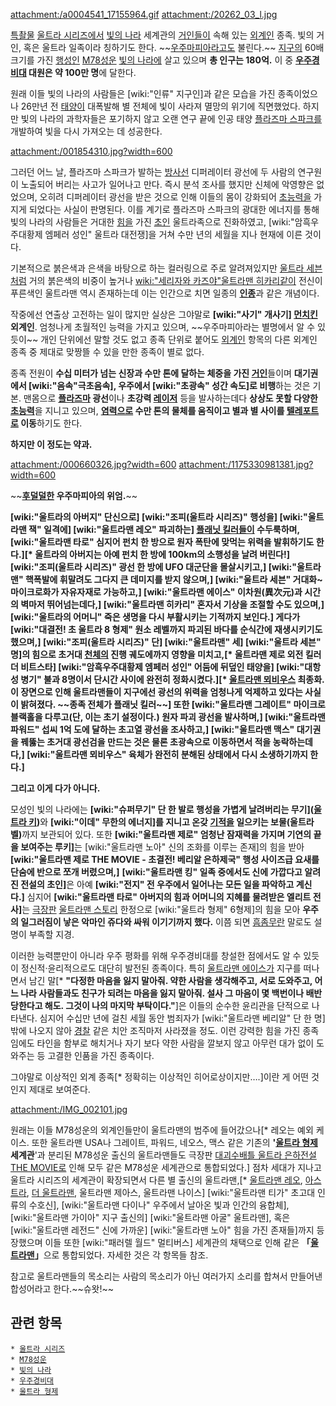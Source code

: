 attachment:/a0004541_17155964.gif
attachment:/20262_03_l.jpg

[[특촬물]] [[울트라 시리즈]]에서 [[빛의 나라]] 세계관의 [[거인]]들이 속해 있는 [[외계인]] 종족. 빛의 거인, 혹은 울트라 일족이라 칭하기도 한다. ~~[[우주]][[마피아]]라고도 불린다.~~ [[지구]]의 60배 크기를 가진 [[행성]]인 [[M78성운]] [[빛의 나라]]에 살고 있으며 '''총 인구는 180억.''' 이 중 '''[[우주경비대]] 대원은 약 100만 명'''에 달한다.

원래 이들 빛의 나라의 사람들은 [wiki:"인류" 지구인]과 같은 모습을 가진 종족이었으나 26만년 전 [[태양]]이 대폭발해 별 전체에 빛이 사라져 멸망의 위기에 직면했었다. 하지만 빛의 나라의 과학자들은 포기하지 않고 오랜 연구 끝에 인공 태양 [[플라즈마 스파크]]를 개발하여 빛을 다시 가져오는 데 성공한다. 

attachment:/001854310.jpg?width=600

그러던 어느 날, 플라즈마 스파크가 발하는 [[방사선]] 디퍼레이터 광선에 두 사람의 연구원이 노출되어 버리는 사고가 일어나고 만다. 즉시 분석 조사를 했지만 신체에 악영향은 없었으며, 오히려 디퍼레이터 광선을 받은 것으로 인해 이들의 몸이 강화되어 [[초능력]]을 가지게 되었다는 사실이 판명된다. 이를 계기로 플라즈마 스파크의 광대한 에너지를 통해 빛의 나라의 사람들은 거대한 [[힘]]을 가진 [[초인]] 울트라족으로 진화하였고, [wiki:"암흑우주대황제 엠페러 성인" 울트라 대전쟁]을 거쳐 수만 년의 세월을 지나 현재에 이른 것이다.

기본적으로 붉은색과 은색을 바탕으로 하는 컬러링으로 주로 알려져있지만 [[울트라 세븐]]처럼 거의 붉은색의 비중이 높거나 [[wiki:"세리자와 카즈야"울트라맨 히카리]]같이 전신이 푸른색인 울트라맨 역시 존재하는데 이는 인간으로 치면 일종의 '''[[인종]]'''과 같은 개념이다.

작중에선 연출상 고전하는 일이 많지만 실상은 그야말로 '''[wiki:"사기" 개사기] [[먼치킨]] 외계인'''. 엄청나게 초월적인 능력을 가지고 있으며, ~~우주마피아라는 별명에서 알 수 있듯이~~ 개인 단위에선 말할 것도 없고 종족 단위로 붙어도 [[외계인]] 항목의 다른 외계인 종족 중 제대로 맞짱뜰 수 있을 만한 종족이 별로 없다.

종족 전원이 '''수십 미터가 넘는 신장과 수만 톤에 달하는 체중을 가진 [[거인]]'''들이며 '''대기권에서 [wiki:"음속"극초음속], 우주에서 [wiki:"초광속" 성간 속도]로 비행'''하는 것은 기본. 맨몸으로 '''[[플라즈마]] 광선'''이나 '''초강력 [[레이저]]''' 등을 발사하는데다 '''상상도 못할 다양한 [[초능력]]'''을 지니고 있으며, '''[[염력]]으로 수만 톤의 물체를 움직이고 별과 별 사이를 [[텔레포트]]로 이동'''하기도 한다.

'''하지만 이 정도는 약과.'''

attachment:/000660326.jpg?width=600
attachment:/1175330981381.jpg?width=600

~~'''[[후덜덜]]한 우주마피아의 위엄.'''~~

'''[wiki:"울트라의 아버지" 단신으로] [wiki:"조피(울트라 시리즈)" 행성을] [wiki:"울트라맨 잭" 일격에] [wiki:"울트라맨 레오" 파괴하는] [[플래닛 킬러]]들이 수두룩하며, [wiki:"울트라맨 타로" 심지어 펀치 한 방으로 원자 폭탄에 맞먹는 위력을 발휘하기도 한다.][* 울트라의 아버지는 아예 펀치 한 방에 100km의 소행성을 날려 버린다!] [wiki:"조피(울트라 시리즈)" 광선 한 방에 UFO 대군단을 몰살시키고,] [wiki:"울트라맨" 핵폭발에 휘말려도 그다지 큰 데미지를 받지 않으며,] [wiki:"울트라 세븐" 거대화~마이크로화가 자유자재로 가능하고,] [wiki:"울트라맨 에이스" 이차원(異次元)과 시간의 벽마저 뛰어넘는데다,] [wiki:"울트라맨 히카리" 혼자서 기상을 조절할 수도 있으며,] [wiki:"울트라의 어머니" 죽은 생명을 다시 부활시키는 기적까지 보인다.] 게다가 [wiki:"대결전! 초 울트라 8 형제" 원소 레벨까지 파괴된 바다를 순식간에 재생시키기도 했으며,] [wiki:"조피(울트라 시리즈)" 단] [wiki:"울트라맨" 세] [wiki:"울트라 세븐" 명]의 힘으로 초거대 [[천체]]의 진행 궤도에까지 영향을 미치고,[* 울트라맨 제로 외전 킬러 더 비트스타] [wiki:"암흑우주대황제 엠페러 성인" 어둠에 뒤덮인 태양을] [wiki:"대항성 병기" 불과 8명이서 단시간 사이에 완전히 정화시켰다.][* [[울트라맨 뫼비우스]] 최종화. 이 장면으로 인해 울트라맨들이 지구에선 광선의 위력을 엄청나게 억제하고 있다는 사실이 밝혀졌다. ~~종족 전체가 플래닛 킬러~~] 또한 [wiki:"울트라맨 그레이트" 마이크로 블랙홀을 다루고(단, 이는 초기 설정이다.) 원자 파괴 광선을 발사하며,] [wiki:"울트라맨 파워드" 섭씨 1억 도에 달하는 초고열 광선을 조사하고,] [wiki:"울트라맨 맥스" 대기권을 꿰뚫는 초거대 광선검을 만드는 것은 물론 초광속으로 이동하면서 적을 농락하는데다,] [wiki:"울트라맨 뫼비우스" 육체가 완전히 분해된 상태에서 다시 소생하기까지 한다.]'''

'''그리고 이게 다가 아니다.'''

모성인 빛의 나라에는 '''[wiki:"슈퍼무기" 단 한 발로 행성을 가볍게 날려버리는 무기]([[울트라 키]])'''와 '''[wiki:"이데" 무한의 에너지]를 지니고 온갖 [[기적]]을 일으키는 보물(울트라 벨)'''까지 보관되어 있다. 또한 '''[wiki:"울트라맨 제로" 엄청난 잠재력을 가지며 기연의 끝을 보여주는 루키]'''는 [wiki:"울트라맨 노아" 신의 조화를 이루는 존재]의 힘을 받아 '''[wiki:"울트라맨 제로 THE MOVIE - 초결전! 베리알 은하제국" 행성 사이즈급 요새를 단숨에 반으로 쪼개 버렸으며,]''' '''[wiki:"울트라맨 킹" 일족 중에서도 신에 가깝다고 알려진 전설의 초인]'''은 아예 '''[wiki:"전지" 전 우주에서 일어나는 모든 일을 파악하고 계신다.]''' 심지어 '''[wiki:"울트라맨 타로" 아버지의 힘과 어머니의 지혜를 물려받은 엘리트 전사]'''는 [[극장판]] [[울트라맨 스토리]] 한정으로 [wiki:"울트라 형제" 6형제]의 힘을 모아 '''우주의 일그러짐이 낳은 악마인 쥬다와 싸워 이기기까지 했다.''' 이쯤 되면 [[흠좀무]]란 말로도 설명이 부족할 지경.

이러한 능력뿐만이 아니라 우주 평화를 위해 우주경비대를 창설한 점에서도 알 수 있듯이 정신적·윤리적으로도 대단히 발전된 종족이다. 특히 [[울트라맨 에이스]]가 지구를 떠나면서 남긴 말[* '''"다정한 마음을 잃지 말아줘. 약한 사람을 생각해주고, 서로 도와주고, 어느 나라 사람들과도 친구가 되려는 마음을 잃지 말아줘. 설사 그 마음이 몇 백번이나 배반당한다고 해도. 그것이 나의 마지막 부탁이다."''']은 이들의 순수한 윤리관을 단적으로 나타낸다. 심지어 수십만 년에 걸친 세월 동안 범죄자가 [wiki:"울트라맨 베리알" 단 한 명]밖에 나오지 않아 [[경찰]] 같은 치안 조직마저 사라졌을 정도. 이런 강력한 힘을 가진 종족임에도 타인을 함부로 해치거나 자기 보다 약한 사람을 깔보지 않고 아무런 대가 없이 도와주는 등 고결한 인품을 가진 종족이다.

그야말로 이상적인 외계 종족[* 정확히는 이상적인 히어로상이지만….]이란 게 어떤 것인지 제대로 보여준다.

attachment:/IMG_002101.jpg

원래는 이들 M78성운의 외계인들만이 울트라맨의 범주에 들어갔으나[* 레오는 예외 케이스. 또한 울트라맨 USA나 그레이트, 파워드, 네오스, 맥스 같은 기존의 ''''[[울트라 형제]] 세계관''''과 분리된 M78성운 출신의 울트라맨들도 극장판 [[대괴수배틀 울트라 은하전설 THE MOVIE]]로 인해 모두 같은 M78성운 세계관으로 통합되었다.] 점차 세대가 지나고 울트라 시리즈의 세계관이 확장되면서 다른 별 출신의 울트라맨,[* [[오오토리 겐|울트라맨 레오]], [[아스트라(울트라 시리즈)|아스트라]], [[더 울트라맨]], 울트라맨 제아스, 울트라맨 나이스] [wiki:"울트라맨 티가" 초고대 인류의 수호신], [wiki:"울트라맨 다이나" 우주에서 날아온 빛과 인간의 융합체], [wiki:"울트라맨 가이아" 지구 출신의] [wiki:"울트라맨 아굴" 울트라맨], 혹은 [wiki:"울트라맨 레전드" 신에 가까운] [wiki:"울트라맨 노아" 힘을 가진 존재들]까지 등장했으며 이들 또한 [wiki:"패러렐 월드" 멀티버스] 세계관의 채택으로 인해 같은 '''「[[울트라맨]]」'''으로 통합되었다. 자세한 것은 각 항목들 참조.

참고로 울트라맨들의 목소리는 사람의 목소리가 아닌 여러가지 소리를 합쳐서 만들어낸 합성어라고 한다.~~슈왓!~~

== 관련 항목 ==
 * [[울트라 시리즈]]
 * [[M78성운]]
 * [[빛의 나라]]
 * [[우주경비대]]
 * [[울트라 형제]]
